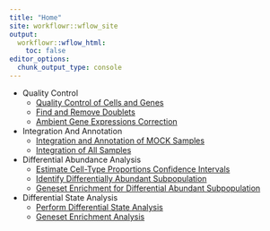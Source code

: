 ```yaml
---
title: "Home"
site: workflowr::wflow_site
output:
  workflowr::wflow_html:
    toc: false
editor_options:
  chunk_output_type: console
---
```


- Quality Control
  - [Quality Control of Cells and Genes](quality_control_of_cells_and_genes.html)
  - [Find and Remove Doublets](quality_control_of_doublets.html)
  - [Ambient Gene Expressions Correction](quality_control_of_ambient_rna.html)
- Integration And Annotation
  - [Integration and Annotation of MOCK Samples](integration_of_mock_samples.html)
  - [Integration of All Samples](integration_of_stimulating_samples.html)
- Differential Abundance Analysis
  - [Estimate Cell-Type Proportions Confidence Intervals](compositional_analysis.html)
  - [Identify Differentially Abundant Subpopulation](differential_abundance_subpopulation.html)
  - [Geneset Enrichment for Differential Abundant Subpopulation](diff_abundance_geneset_analysis.html)
- Differential State Analysis
  - [Perform Differential State Analysis](differential_state_analysis.html)
  - [Geneset Enrichment Analysis](diff_state_geneset_analysis.html)
